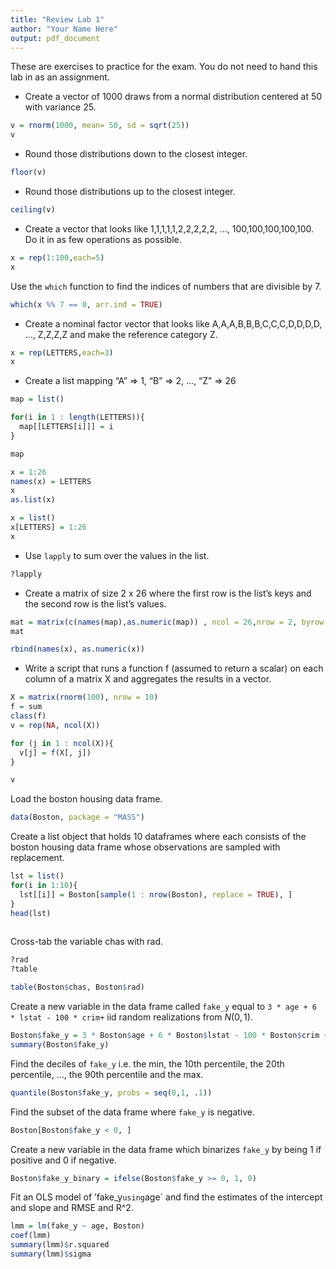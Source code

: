 ```yaml
---
title: "Review Lab 1"
author: "Your Name Here"
output: pdf_document
---
```


These are exercises to practice for the exam. You do not need to hand this lab in as an assignment.

* Create a vector of 1000 draws from a normal distribution centered at 50 with variance 25.

```r
v = rnorm(1000, mean= 50, sd = sqrt(25))
v
```

* Round those distributions down to the closest integer.

```r
floor(v)
```

* Round those distributions up to the closest integer.

```r
ceiling(v)
```

* Create a vector that looks like 1,1,1,1,1,2,2,2,2,2, ..., 100,100,100,100,100. Do it in as few operations as possible.

```r
x = rep(1:100,each=5)
x
```

Use the `which` function to find the indices of numbers that are divisible by 7.

```r
which(x %% 7 == 0, arr.ind = TRUE)

```


* Create a nominal factor vector that looks like A,A,A,B,B,B,C,C,C,D,D,D,D, ..., Z,Z,Z,Z and make the reference category Z.

```r
x = rep(LETTERS,each=3)
x
```

* Create a list mapping "A" => 1, "B" => 2, ..., "Z" => 26

```r
map = list()

for(i in 1 : length(LETTERS)){
  map[[LETTERS[i]]] = i
}

map

x = 1:26
names(x) = LETTERS
x
as.list(x)

x = list()
x[LETTERS] = 1:26
x
```

* Use `lapply` to sum over the values in the list.

```r
?lapply

```


* Create a matrix of size 2 x 26 where the first row is the list's keys and the second row is the list's values.

```r
mat = matrix(c(names(map),as.numeric(map)) , ncol = 26,nrow = 2, byrow = TRUE)
mat

rbind(names(x), as.numeric(x))

```

* Write a script that runs a function f (assumed to return a scalar) on each column of a matrix X and aggregates the results in a vector.

```r
X = matrix(rnorm(100), nrow = 10)
f = sum
class(f)
v = rep(NA, ncol(X))

for (j in 1 : ncol(X)){
  v[j] = f(X[, j])
}

v


```

Load the boston housing data frame.

```r
data(Boston, package = "MASS")
```

Create a list object that holds 10 dataframes where each consists of the boston housing data frame whose observations are sampled with replacement.

```r
lst = list()
for(i in 1:10){
  lst[[i]] = Boston[sample(1 : nrow(Boston), replace = TRUE), ]
}
head(lst)
  
```


Cross-tab the variable chas with rad.


```r
?rad
?table

table(Boston$chas, Boston$rad)
```

Create a new variable in the data frame called `fake_y` equal to `3 * age + 6 * lstat - 100 * crim+`  iid random realizations from $N(0,1)$.

```r
Boston$fake_y = 3 * Boston$age + 6 * Boston$lstat - 100 * Boston$crim + rnorm(nrow(Boston))
summary(Boston$fake_y)
```

Find the deciles of `fake_y` i.e. the min, the 10th percentile, the 20th percentile, ..., the 90th percentile and the max.

```r
quantile(Boston$fake_y, probs = seq(0,1, .1))
```


Find the subset of the data frame where `fake_y` is negative.

```r
Boston[Boston$fake_y < 0, ]
```


Create a new variable in the data frame which binarizes `fake_y` by being 1 if positive and 0 if negative.

```r
Boston$fake_y_binary = ifelse(Boston$fake_y >= 0, 1, 0)
```
Fit an OLS model of 'fake_y` using `age` and find the estimates of the intercept and slope and RMSE and R^2.

```r
lmm = lm(fake_y ~ age, Boston)
coef(lmm)
summary(lmm)$r.squared
summary(lmm)$sigma
```


